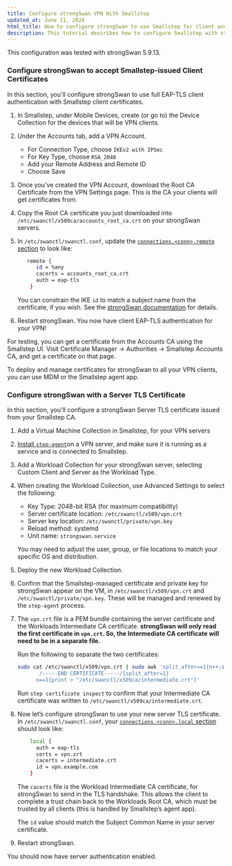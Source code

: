 ```yaml
---
title: Configure strongSwan VPN With Smallstep
updated_at: June 11, 2024
html_title: How to configure strongSwan to use Smallstep for client and server certificate authentication
description: This tutorial describes how to configure Smallstep with strongSwan for a high-security, certificate-based VPN server
---
```


This configuration was tested with strongSwan 5.9.13.

### Configure strongSwan to accept Smallstep-issued Client Certificates

In this section, you'll configure strongSwan to use full EAP-TLS client authentication with Smallstep client certificates.

1. In Smallstep, under Mobile Devices, create (or go to) the Device Collection for the devices that will be VPN clients.
2. Under the Accounts tab, add a VPN Account.
    - For Connection Type, choose `IKEv2 with IPSec`
    - For Key Type, choose `RSA_2048`
    - Add your Remote Address and Remote ID
    - Choose Save
3. Once you’ve created the VPN Account, download the Root CA Certificate from the VPN Settings page. This is the CA your clients will get certificates from.
4. Copy the Root CA certificate you just downloaded into `/etc/swanctl/x509ca/accounts_root_ca.crt` on your strongSwan servers.
5. In `/etc/swanctl/swanctl.conf`, update the [`connections.<conn>.remote` section](https://docs.strongswan.org/docs/5.9/swanctl/swanctlConf.html#_connections_conn_remote) to look like:
    
    ```bash
       remote {
          id = %any
          cacerts = accounts_root_ca.crt
          auth = eap-tls
        }
    ```
    
    You can constrain the IKE `id` to match a subject name from the certificate, if you wish. See the [strongSwan documentation](https://docs.strongswan.org/docs/5.9/swanctl/swanctlConf.html#_connections_conn_remote) for details.
    
6. Restart strongSwan. You now have client EAP-TLS authentication for your VPN!

For testing, you can get a certificate from the Accounts CA using the Smallstep UI. Visit Certificate Manager → Authorities → Smallstep Accounts CA, and get a certificate on that page.

To deploy and manage certificates for strongSwan to all your VPN clients, you can use MDM or the Smallstep agent app.

### Configure strongSwan with a Server TLS Certificate

In this section, you'll configure a strongSwan Server TLS certificate issued from your Smallstep CA.

1. Add a Virtual Machine Collection in Smallstep, for your VPN servers
2. [Install `step-agent`](https://www.notion.so/Install-the-Smallstep-agent-on-a-Linux-device-2a161d11bb244267aeeb36327c3075fb?pvs=21)on a VPN server, and make sure it is running as a service and is connected to Smallstep.
3. Add a Workload Collection for your strongSwan server, selecting Custom Client and Server as the Workload Type.
4. When creating the Workload Collection, use Advanced Settings to select the following:
   * Key Type: 2048-bit RSA (for maximum compatibility)
   * Server certificate location: `/etc/swanctl/x509/vpn.crt`
   * Server key location: `/etc/swanctl/private/vpn.key`
   * Reload method: systemd
   * Unit name: `strongswan.service`
    
   You may need to adjust the user, group, or file locations to match your specific OS and distribution.
    
5. Deploy the new Workload Collection.
6. Confirm that the Smallstep-managed certificate and private key for strongSwan appear on the VM, in `/etc/swanctl/x509/vpn.crt` and `/etc/swanctl/private/vpn.key`. These will be managed and renewed by the `step-agent` process.
7. The `vpn.crt` file is a PEM bundle containing the server certificate and the Workloads Intermediate CA certificate. **strongSwan will only read the first certificate in `vpn.crt`. So, the Intermediate CA certificate will need to be in a separate file.**
    
    Run the following to separate the two certificates:
    
    ```bash
    sudo cat /etc/swanctl/x509/vpn.crt | sudo awk 'split_after==1{n++;split_after=0}
           /-----END CERTIFICATE-----/{split_after=1}
          n==1{print > "/etc/swanctl/x509ca/intermediate.crt"}'
    ```
    
    Run `step certificate inspect` to confirm that your Intermediate CA certificate was written to `/etc/swanctl/x509ca/intermediate.crt`.
    
8. Now let’s configure strongSwan to use your new server TLS certificate. In `/etc/swanctl/swanctl.conf`, your [`connections.<conn>.local` section](https://docs.strongswan.org/docs/5.9/swanctl/swanctlConf.html#_connections_conn_local) should look like:
    
    ```bash
        local {
          auth = eap-tls
          certs = vpn.crt
          cacerts = intermediate.crt
          id = vpn.example.com
        }
    ```
    
    The `cacerts` file is the Workload Intermediate CA certificate, for strongSwan to send in the TLS handshake. This allows the client to complete a trust chain back to the Workloads Root CA, which must be trusted by all clients (this is handled by Smallstep’s agent app).
    
    The `id` value should match the Subject Common Name in your server certificate.
    
9. Restart strongSwan.


You should now have server authentication enabled.


